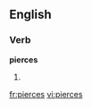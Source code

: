 ==English==

===Verb===
'''pierces'''

# {{third-person singular of|[[pierce]]}}

[[fr:pierces]]
[[vi:pierces]]